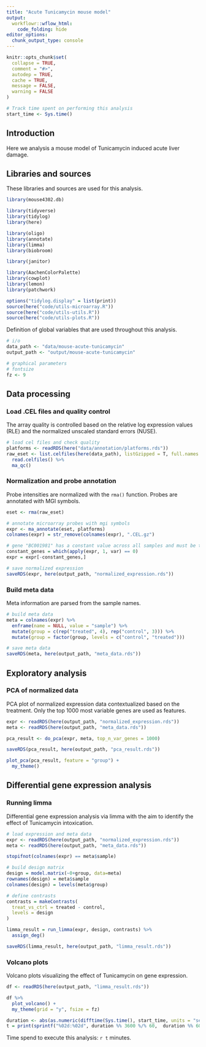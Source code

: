 ```yaml
---
title: "Acute Tunicamycin mouse model"
output: 
  workflowr::wflow_html:
    code_folding: hide
editor_options:
  chunk_output_type: console
---
```


```r
knitr::opts_chunk$set(
  collapse = TRUE,
  comment = "#>",
  autodep = TRUE,
  cache = TRUE,
  message = FALSE,
  warning = FALSE
)
```

```r
# Track time spent on performing this analysis
start_time <- Sys.time()
```

## Introduction
Here we analysis a mouse model of Tunicamycin induced acute liver damage. 

## Libraries and sources
These libraries and sources are used for this analysis.
```r
library(mouse4302.db)

library(tidyverse)
library(tidylog)
library(here)

library(oligo)
library(annotate)
library(limma)
library(biobroom)

library(janitor)

library(AachenColorPalette)
library(cowplot)
library(lemon)
library(patchwork)

options("tidylog.display" = list(print))
source(here("code/utils-microarray.R"))
source(here("code/utils-utils.R"))
source(here("code/utils-plots.R"))
```

Definition of global variables that are used throughout this analysis.
```r
# i/o
data_path <- "data/mouse-acute-tunicamycin"
output_path <- "output/mouse-acute-tunicamycin"

# graphical parameters
# fontsize
fz <- 9
```

## Data processing
### Load .CEL files and quality control
The array quality is controlled based on the relative log expression values (RLE) and the normalized unscaled standard errors (NUSE).
```r
# load cel files and check quality
platforms <- readRDS(here("data/annotation/platforms.rds"))
raw_eset <- list.celfiles(here(data_path), listGzipped = T, full.names = T) %>%
  read.celfiles() %>%
  ma_qc()
```

### Normalization and probe annotation
Probe intensities are normalized with the `rma()` function. Probes are annotated with MGI symbols.
```r
eset <- rma(raw_eset)

# annotate microarray probes with mgi symbols
expr <- ma_annotate(eset, platforms)
colnames(expr) = str_remove(colnames(expr), ".CEL.gz")

# gene "BC001981" has a constant value across all samples and must be thus removed
constant_genes = which(apply(expr, 1, var) == 0)
expr = expr[-constant_genes,]

# save normalized expression
saveRDS(expr, here(output_path, "normalized_expression.rds"))
```

### Build meta data
Meta information are parsed from the sample names.
```r
# build meta data
meta = colnames(expr) %>%
  enframe(name = NULL, value = "sample") %>%
  mutate(group = c(rep("treated", 4), rep("control", 3))) %>%
  mutate(group = factor(group, levels = c("control", "treated")))

# save meta data
saveRDS(meta, here(output_path, "meta_data.rds"))
```

## Exploratory analysis
### PCA of normalized data
PCA plot of normalized expression data contextualized based on the treatment. Only the top 1000 most variable genes are used as features.
```r
expr <- readRDS(here(output_path, "normalized_expression.rds"))
meta <- readRDS(here(output_path, "meta_data.rds"))

pca_result <- do_pca(expr, meta, top_n_var_genes = 1000)

saveRDS(pca_result, here(output_path, "pca_result.rds"))

plot_pca(pca_result, feature = "group") +
  my_theme()
```

## Differential gene expression analysis
### Running limma
Differential gene expression analysis via limma with the aim to identify the effect of Tunicamycin intoxication.
```r
# load expression and meta data
expr <- readRDS(here(output_path, "normalized_expression.rds"))
meta <- readRDS(here(output_path, "meta_data.rds"))

stopifnot(colnames(expr) == meta$sample)

# build design matrix
design = model.matrix(~0+group, data=meta)
rownames(design) = meta$sample
colnames(design) = levels(meta$group)

# define contrasts
contrasts = makeContrasts(
  treat_vs_ctrl = treated - control,
  levels = design
)

limma_result = run_limma(expr, design, contrasts) %>%
  assign_deg()

saveRDS(limma_result, here(output_path, "limma_result.rds"))
```

### Volcano plots
Volcano plots visualizing the effect of Tunicamycin on gene expression.
```r
df <- readRDS(here(output_path, "limma_result.rds"))

df %>%
  plot_volcano() + 
  my_theme(grid = "y", fsize = fz)
```

```r
duration <- abs(as.numeric(difftime(Sys.time(), start_time, units = "secs")))
t = print(sprintf("%02d:%02d", duration %% 3600 %/% 60,  duration %% 60 %/% 1))
```
Time spend to execute this analysis: `r t` minutes.
